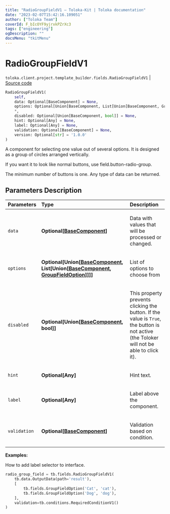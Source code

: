 ```yaml
---
title: "RadioGroupFieldV1 — Toloka-Kit | Toloka documentation"
date: "2023-02-07T15:42:16.109051"
author: ["Toloka Team"]
coverId: F_bIcOYF9yjrxkPZrXc3
tags: ["engineering"]
ogDescription: ""
docsMenu: "tkitMenu"
---
```


# RadioGroupFieldV1
`toloka.client.project.template_builder.fields.RadioGroupFieldV1` | [Source code](https://github.com/Toloka/toloka-kit/blob/v1.1.3/src/client/project/template_builder/fields.py#L421)

```python
RadioGroupFieldV1(
    self,
    data: Optional[BaseComponent] = None,
    options: Optional[Union[BaseComponent, List[Union[BaseComponent, GroupFieldOption]]]] = None,
    *,
    disabled: Optional[Union[BaseComponent, bool]] = None,
    hint: Optional[Any] = None,
    label: Optional[Any] = None,
    validation: Optional[BaseComponent] = None,
    version: Optional[str] = '1.0.0'
)
```

A component for selecting one value out of several options. It is designed as a group of circles arranged vertically.

If you want it to look like normal buttons, use field.button-radio-group.

The minimum number of buttons is one. Any type of data can be returned.

## Parameters Description

| Parameters | Type | Description |
| :----------| :----| :-----------|
`data`|**Optional\[[BaseComponent](/docs-new/toloka-kit/reference/toloka.client.project.template_builder.base.BaseComponent)\]**|<p>Data with values that will be processed or changed.</p>
`options`|**Optional\[Union\[[BaseComponent](/docs-new/toloka-kit/reference/toloka.client.project.template_builder.base.BaseComponent), List\[Union\[[BaseComponent](/docs-new/toloka-kit/reference/toloka.client.project.template_builder.base.BaseComponent), [GroupFieldOption](/docs-new/toloka-kit/reference/toloka.client.project.template_builder.fields.GroupFieldOption)\]\]\]\]**|<p>List of options to choose from</p>
`disabled`|**Optional\[Union\[[BaseComponent](/docs-new/toloka-kit/reference/toloka.client.project.template_builder.base.BaseComponent), bool\]\]**|<p>This property prevents clicking the button. If the value is `True`, the button is not active (the Toloker will not be able to click it).</p>
`hint`|**Optional\[Any\]**|<p>Hint text.</p>
`label`|**Optional\[Any\]**|<p>Label above the component.</p>
`validation`|**Optional\[[BaseComponent](/docs-new/toloka-kit/reference/toloka.client.project.template_builder.base.BaseComponent)\]**|<p>Validation based on condition.</p>

**Examples:**

How to add label selector to interface.

```python
radio_group_field = tb.fields.RadioGroupFieldV1(
    tb.data.OutputData(path='result'),
    [
        tb.fields.GroupFieldOption('Cat', 'cat'),
        tb.fields.GroupFieldOption('Dog', 'dog'),
    ],
    validation=tb.conditions.RequiredConditionV1()
)
```
